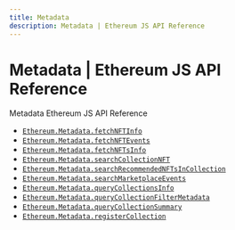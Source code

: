 ```yaml
---
title: Metadata
description: Metadata | Ethereum JS API Reference
---
```


# Metadata | Ethereum JS API Reference

Metadata Ethereum JS API Reference

- [`Ethereum.Metadata.fetchNFTInfo`](/api-reference/js/Ethereum/Metadata/fetchNFTInfo)
- [`Ethereum.Metadata.fetchNFTEvents`](/api-reference/js/Ethereum/Metadata/fetchNFTEvents)
- [`Ethereum.Metadata.fetchNFTsInfo`](/api-reference/js/Ethereum/Metadata/fetchNFTsInfo)
- [`Ethereum.Metadata.searchCollectionNFT`](/api-reference/js/Ethereum/Metadata/searchCollectionNFT)
- [`Ethereum.Metadata.searchRecommendedNFTsInCollection`](/api-reference/js/Ethereum/Metadata/searchRecommendedNFTsInCollection)
- [`Ethereum.Metadata.searchMarketplaceEvents`](/api-reference/js/Ethereum/Metadata/searchMarketplaceEvents)
- [`Ethereum.Metadata.queryCollectionsInfo`](/api-reference/js/Ethereum/Metadata/queryCollectionsInfo)
- [`Ethereum.Metadata.queryCollectionFilterMetadata`](/api-reference/js/Ethereum/Metadata/queryCollectionFilterMetadata)
- [`Ethereum.Metadata.queryCollectionSummary`](/api-reference/js/Ethereum/Metadata/queryCollectionSummary)
- [`Ethereum.Metadata.registerCollection`](/api-reference/js/Ethereum/Metadata/registerCollection)
